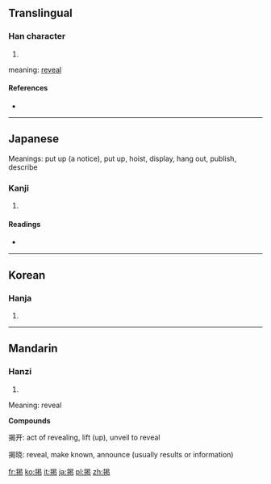 {{also|揭}}
==Translingual==
{{rfc}}

===Han character===
{{Han char|rn=64|rad=手|as=09|sn=12|four=|canj=手日心心 (QAPP), X手日心心 (XQAPP)}}
# {{defn|Han|sort=手09}}
meaning: [[reveal]]

====References====
* {{Han ref|kx=0440.181|dkj=12311|dj=0795.040|hdz=31897.031|uh=63B2|ud=25522}}

----

==Japanese==

Meanings:   	 put up (a notice), put up, hoist, display, hang out, publish, describe

===Kanji===
{{ja-kanji|grade=c|rs=手09}}

# {{defn|lang=ja|sort=手09}}

====Readings====
* {{ja-readings|on=[[けい]] (kei), [[けつ]] (ketsu)|kun=[[かかげる]] (kakageru)}}

----

==Korean==

===Hanja===
{{ko-hanja|hangeul=[[게]], [[갈]]|eumhun=|rv=ge, gal|mr=ke, kal|y=key, kal}}

# {{defn|lang=ko|sort=手09}}

----

==Mandarin==

===Hanzi===
{{cmn-hanzi|pin=[[jiē]] ([[jie1]]), [[qì]] ([[qi4]])|wg=chieh<sup>1</sup>, ch'i<sup>4</sup>}}

# {{defn|lang=cmn|sort=手09}}

Meaning: reveal

'''Compounds'''

揭开: act of revealing, lift (up), unveil to reveal

揭晓: reveal, make known, announce (usually results or information)

[[fr:掲]]
[[ko:掲]]
[[it:掲]]
[[ja:掲]]
[[pl:掲]]
[[zh:掲]]